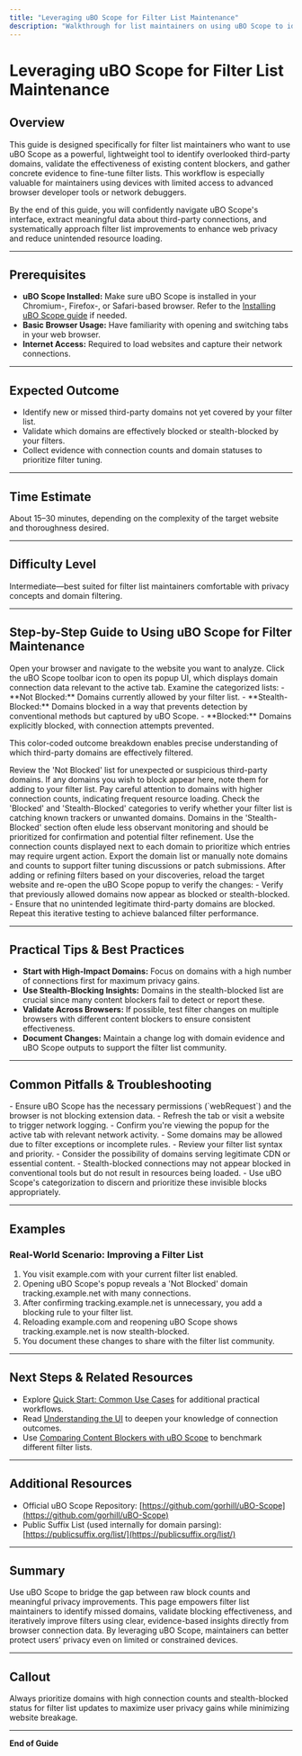 ```yaml
---
title: "Leveraging uBO Scope for Filter List Maintenance"
description: "Walkthrough for list maintainers on using uBO Scope to identify overlooked third-party domains, validate filter effectiveness, and gather evidence for tuning filter lists—especially on devices with limited access to advanced browser tools."
---
```


# Leveraging uBO Scope for Filter List Maintenance

## Overview

This guide is designed specifically for filter list maintainers who want to use uBO Scope as a powerful, lightweight tool to identify overlooked third-party domains, validate the effectiveness of existing content blockers, and gather concrete evidence to fine-tune filter lists. This workflow is especially valuable for maintainers using devices with limited access to advanced browser developer tools or network debuggers.

By the end of this guide, you will confidently navigate uBO Scope's interface, extract meaningful data about third-party connections, and systematically approach filter list improvements to enhance web privacy and reduce unintended resource loading.

---

## Prerequisites

- **uBO Scope Installed:** Make sure uBO Scope is installed in your Chromium-, Firefox-, or Safari-based browser. Refer to the [Installing uBO Scope guide](/getting-started/introduction-installation/installing-ubo-scope) if needed.
- **Basic Browser Usage:** Have familiarity with opening and switching tabs in your web browser.
- **Internet Access:** Required to load websites and capture their network connections.

---

## Expected Outcome

- Identify new or missed third-party domains not yet covered by your filter list.
- Validate which domains are effectively blocked or stealth-blocked by your filters.
- Collect evidence with connection counts and domain statuses to prioritize filter tuning.

---

## Time Estimate

About 15–30 minutes, depending on the complexity of the target website and thoroughness desired.

---

## Difficulty Level

Intermediate—best suited for filter list maintainers comfortable with privacy concepts and domain filtering.

---

## Step-by-Step Guide to Using uBO Scope for Filter Maintenance

<Steps>
<Step title="Open uBO Scope Popup">
Open your browser and navigate to the website you want to analyze.
Click the uBO Scope toolbar icon to open its popup UI, which displays domain connection data relevant to the active tab.
</Step>

<Step title="Interpret Domain Connection Outcomes">
Examine the categorized lists:
- **Not Blocked:** Domains currently allowed by your filter list.
- **Stealth-Blocked:** Domains blocked in a way that prevents detection by conventional methods but captured by uBO Scope.
- **Blocked:** Domains explicitly blocked, with connection attempts prevented.

This color-coded outcome breakdown enables precise understanding of which third-party domains are effectively filtered.
</Step>

<Step title="Identify Overlooked Domains">
Review the 'Not Blocked' list for unexpected or suspicious third-party domains.
If any domains you wish to block appear here, note them for adding to your filter list.
Pay careful attention to domains with higher connection counts, indicating frequent resource loading.
</Step>

<Step title="Validate Filter Effectiveness">
Check the 'Blocked' and 'Stealth-Blocked' categories to verify whether your filter list is catching known trackers or unwanted domains.
Domains in the 'Stealth-Blocked' section often elude less observant monitoring and should be prioritized for confirmation and potential filter refinement.
</Step>

<Step title="Gather Evidence for Filters">
Use the connection counts displayed next to each domain to prioritize which entries may require urgent action.
Export the domain list or manually note domains and counts to support filter tuning discussions or patch submissions.
</Step>

<Step title="Test Filter Changes (Optional)" >
After adding or refining filters based on your discoveries, reload the target website and re-open the uBO Scope popup to verify the changes:
- Verify that previously allowed domains now appear as blocked or stealth-blocked.
- Ensure that no unintended legitimate third-party domains are blocked.
Repeat this iterative testing to achieve balanced filter performance.
</Step>
</Steps>

---

## Practical Tips & Best Practices

- **Start with High-Impact Domains:** Focus on domains with a high number of connections first for maximum privacy gains.
- **Use Stealth-Blocking Insights:** Domains in the stealth-blocked list are crucial since many content blockers fail to detect or report these.
- **Validate Across Browsers:** If possible, test filter changes on multiple browsers with different content blockers to ensure consistent effectiveness.
- **Document Changes:** Maintain a change log with domain evidence and uBO Scope outputs to support the filter list community.

---

## Common Pitfalls & Troubleshooting

<AccordionGroup title="Troubleshooting Common Issues">
<Accordion title="No Data Shown in Popup">
- Ensure uBO Scope has the necessary permissions (`webRequest`) and the browser is not blocking extension data.
- Refresh the tab or visit a website to trigger network logging.
- Confirm you're viewing the popup for the active tab with relevant network activity.
</Accordion>

<Accordion title="Unexpected Domains Not Blocked">
- Some domains may be allowed due to filter exceptions or incomplete rules.
- Review your filter list syntax and priority.
- Consider the possibility of domains serving legitimate CDN or essential content.
</Accordion>

<Accordion title="Stealth Blocking Misunderstandings">
- Stealth-blocked connections may not appear blocked in conventional tools but do not result in resources being loaded.
- Use uBO Scope's categorization to discern and prioritize these invisible blocks appropriately.
</Accordion>
</AccordionGroup>

---

## Examples

### Real-World Scenario: Improving a Filter List

1. You visit example.com with your current filter list enabled.
2. Opening uBO Scope's popup reveals a 'Not Blocked' domain tracking.example.net with many connections.
3. After confirming tracking.example.net is unnecessary, you add a blocking rule to your filter list.
4. Reloading example.com and reopening uBO Scope shows tracking.example.net is now stealth-blocked.
5. You document these changes to share with the filter list community.

---

## Next Steps & Related Resources

- Explore [Quick Start: Common Use Cases](/overview/feature_overview_usecases/quickstart_usecases) for additional practical workflows.
- Read [Understanding the UI](/getting-started/first-use-configuration/understanding-the-ui) to deepen your knowledge of connection outcomes.
- Use [Comparing Content Blockers with uBO Scope](/guides/practical-usage/compare-content-blockers) to benchmark different filter lists.

---

## Additional Resources

- Official uBO Scope Repository: [https://github.com/gorhill/uBO-Scope](https://github.com/gorhill/uBO-Scope)
- Public Suffix List (used internally for domain parsing): [https://publicsuffix.org/list/](https://publicsuffix.org/list/)

---

## Summary
Use uBO Scope to bridge the gap between raw block counts and meaningful privacy improvements. This page empowers filter list maintainers to identify missed domains, validate blocking effectiveness, and iteratively improve filters using clear, evidence-based insights directly from browser connection data. By leveraging uBO Scope, maintainers can better protect users’ privacy even on limited or constrained devices.

---

## Callout
<Tip>
Always prioritize domains with high connection counts and stealth-blocked status for filter list updates to maximize user privacy gains while minimizing website breakage.
</Tip>

---

**End of Guide**
